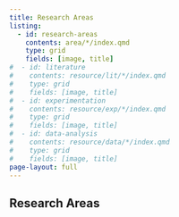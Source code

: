 ```yaml
---
title: Research Areas
listing:
  - id: research-areas
    contents: area/*/index.qmd
    type: grid
    fields: [image, title]
#  - id: literature
#    contents: resource/lit/*/index.qmd
#    type: grid
#    fields: [image, title]
#  - id: experimentation  
#    contents: resource/exp/*/index.qmd
#    type: grid
#    fields: [image, title]
#  - id: data-analysis
#    contents: resource/data/*/index.qmd
#    type: grid
#    fields: [image, title]
page-layout: full
---
```



## Research Areas

::: {#research-areas}
:::

<!---
## Research Resources

### Literature

::: {#literature}
:::

### Experimentation

::: {#experimentation}
:::

### Data Management & Analysis

::: {#data-analysis}
:::
--->